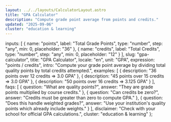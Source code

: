 ```yaml
---
layout: ../../layouts/CalculatorLayout.astro
title: "GPA Calculator"
description: "Compute grade point average from points and credits."
updated: "2025-09-06"
cluster: "education & learning"
---
```



  inputs: [
    { name: "points", label: "Total Grade Points", type: "number", step: "any", min: 0, placeholder: "36" },
    { name: "credits", label: "Total Credits", type: "number", step: "any", min: 0, placeholder: "12" }
  ],
  slug: "gpa-calculator",
  title: "GPA Calculator",
  locale: "en",
  unit: "GPA",
  expression: "points / credits",
  intro: "Compute your grade point average by dividing total quality points by total credits attempted.",
  examples: [
    { description: "36 points over 12 credits ⇒ 3.0 GPA" },
    { description: "45 points over 15 credits ⇒ 3.0 GPA" },
    { description: "50 points over 16 credits ⇒ 3.125 GPA" }
  ],
  faqs: [
    { question: "What are quality points?", answer: "They are grade points multiplied by course credits." },
    { question: "Can credits be zero?", answer: "Credits must be greater than zero to compute GPA." },
    { question: "Does this handle weighted grades?", answer: "Use your institution's quality points which already include weights." }
  ],
  disclaimer: "Check with your school for official GPA calculations.",
  cluster: "education & learning"
};

<Calculator schema={schema} />
